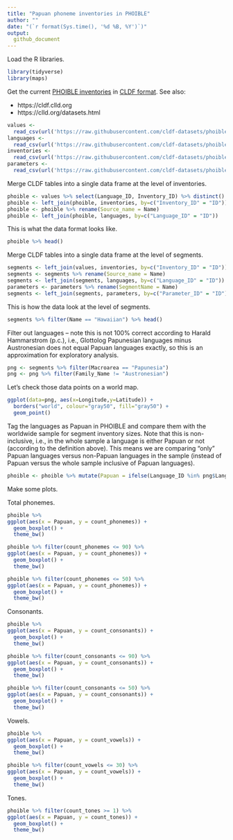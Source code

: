 ```yaml
---
title: "Papuan phoneme inventories in PHOIBLE"
author: ""
date: "(`r format(Sys.time(), '%d %B, %Y')`)"
output:
  github_document
---
```


Load the R libraries.

```r
library(tidyverse)
library(maps)
```

Get the current [PHOIBLE inventories](https://phoible.org) in [CLDF format](https://github.com/cldf-datasets/phoible). See also:

* https://cldf.clld.org
* https://clld.org/datasets.html


```r
values <- 
  read_csv(url('https://raw.githubusercontent.com/cldf-datasets/phoible/master/cldf/values.csv'))
languages <- 
  read_csv(url('https://raw.githubusercontent.com/cldf-datasets/phoible/master/cldf/languages.csv'))
inventories <- 
  read_csv(url('https://raw.githubusercontent.com/cldf-datasets/phoible/master/cldf/inventories.csv'))
parameters <- 
  read_csv(url('https://raw.githubusercontent.com/cldf-datasets/phoible/master/cldf/parameters.csv'))
```

Merge CLDF tables into a single data frame at the level of inventories.

```r
phoible <- values %>% select(Language_ID, Inventory_ID) %>% distinct()
phoible <- left_join(phoible, inventories, by=c("Inventory_ID" = "ID"))
phoible <- phoible %>% rename(Source_name = Name)
phoible <- left_join(phoible, languages, by=c("Language_ID" = "ID"))
```

This is what the data format looks like.

```r
phoible %>% head()
```

Merge CLDF tables into a single data frame at the level of segments.

```r
segments <- left_join(values, inventories, by=c("Inventory_ID" = "ID"))
segments <- segments %>% rename(Source_name = Name)
segments <- left_join(segments, languages, by=c("Language_ID" = "ID"))
parameters <- parameters %>% rename(SegmentName = Name)
segments <- left_join(segments, parameters, by=c("Parameter_ID" = "ID"))
```

This is how the data look at the level of segments.

```r
segments %>% filter(Name == "Hawaiian") %>% head()
```


Filter out languages -- note this is not 100% correct according to Harald Hammarstrom (p.c.), i.e., Glottolog Papunesian languages minus Austronesian does not equal Papuan languages exactly, so this is an approximation for exploratory analysis.

```r
png <- segments %>% filter(Macroarea == "Papunesia")
png <- png %>% filter(Family_Name != "Austronesian")
```

Let's check those data points on a world map.

```r
ggplot(data=png, aes(x=Longitude,y=Latitude)) + 
  borders("world", colour="gray50", fill="gray50") + 
  geom_point()
```

Tag the languages as Papuan in PHOIBLE and compare them with the worldwide sample for segment inventory sizes. Note that this is non-inclusive, i.e., in the whole sample a language is either Papuan or not (according to the definition above). This means we are comparing "only" Papuan languages versus non-Papuan languages in the sample (instead of Papuan versus the whole sample inclusive of Papuan languages).

```r
phoible <- phoible %>% mutate(Papuan = ifelse(Language_ID %in% png$Language_ID, T, F))
```

Make some plots.

Total phonemes.

```r
phoible %>%
ggplot(aes(x = Papuan, y = count_phonemes)) +
  geom_boxplot() + 
  theme_bw()

phoible %>% filter(count_phonemes <= 90) %>%
ggplot(aes(x = Papuan, y = count_phonemes)) +
  geom_boxplot() + 
  theme_bw()

phoible %>% filter(count_phonemes <= 50) %>%
ggplot(aes(x = Papuan, y = count_phonemes)) +
  geom_boxplot() + 
  theme_bw()
```

Consonants.

```r
phoible %>%
ggplot(aes(x = Papuan, y = count_consonants)) +
  geom_boxplot() + 
  theme_bw()

phoible %>% filter(count_consonants <= 90) %>%
ggplot(aes(x = Papuan, y = count_consonants)) +
  geom_boxplot() + 
  theme_bw()

phoible %>% filter(count_consonants <= 50) %>%
ggplot(aes(x = Papuan, y = count_consonants)) +
  geom_boxplot() + 
  theme_bw()
```

Vowels.

```r
phoible %>%
ggplot(aes(x = Papuan, y = count_vowels)) +
  geom_boxplot() + 
  theme_bw()

phoible %>% filter(count_vowels <= 30) %>%
ggplot(aes(x = Papuan, y = count_vowels)) +
  geom_boxplot() + 
  theme_bw()
```

Tones.

```r
phoible %>% filter(count_tones >= 1) %>%
ggplot(aes(x = Papuan, y = count_tones)) +
  geom_boxplot() + 
  theme_bw()
```